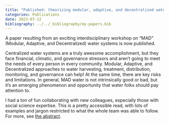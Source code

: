 ```yaml
---
title: "Published: theorizing modular, adaptive, and decentralized water systems"
categories: Publications
date: 2023-07-12
bibliography: ../../_bibliography/my-papers.bib
---
```


A paper resulting from an exciting interdisciplinary workshop on "MAD" (Modular, Adaptive, and Decentralized) water systems is now published.

Centralized water systems are a truly awesome accomplishment, but they face financial, climatic, and governance stressors and aren't going to meet the needs of every person in every community. Modular, Adaptive, and Decentralized approaches to water harvesting, treatment, distribution, monitoring, and governance can help! At the same time, there are key risks and limitations. In general, MAD water is not intrinsically good or bad, but it's an emerging phenomenon and opportunity that water folks should pay attention to.

I had a ton of fun collaborating with new colleagues, especially those with social science expertise. This is a pretty accessible read, with lots of examples and jargon restricted to what the whole team was able to follow.
For more, see [the abstract](../../publications/article/wutich_madwater_2023.qmd).



